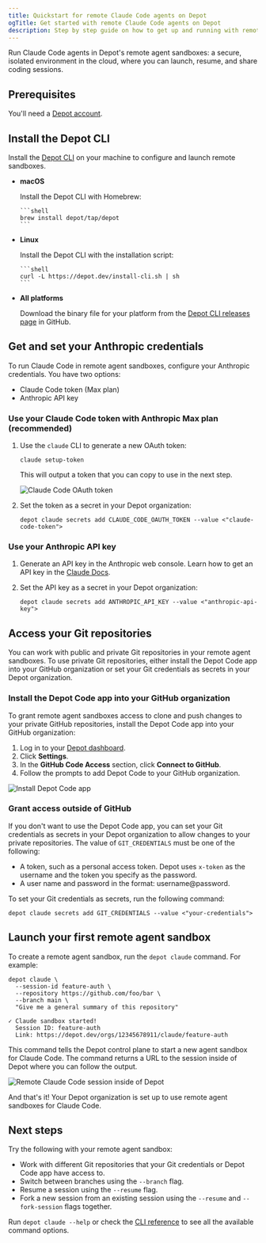 ```yaml
---
title: Quickstart for remote Claude Code agents on Depot
ogTitle: Get started with remote Claude Code agents on Depot
description: Step by step guide on how to get up and running with remote Claude Code agents on Depot.
---
```



Run Claude Code agents in Depot's remote agent sandboxes: a secure, isolated environment in the cloud, where you can launch, resume, and share coding sessions.

## Prerequisites

You'll need a [Depot account](https://depot.dev/sign-up).

## Install the Depot CLI

Install the [Depot CLI](/docs/cli/reference) on your machine to configure and launch remote sandboxes.

- **macOS**

  Install the Depot CLI with Homebrew:

      ```shell
      brew install depot/tap/depot
      ```

- **Linux**

  Install the Depot CLI with the installation script:

      ```shell
      curl -L https://depot.dev/install-cli.sh | sh
      ```

- **All platforms**

  Download the binary file for your platform from the [Depot CLI releases page](https://github.com/depot/cli/releases) in GitHub.

## Get and set your Anthropic credentials

To run Claude Code in remote agent sandboxes, configure your Anthropic credentials. You have two options:

- Claude Code token (Max plan)
- Anthropic API key

### Use your Claude Code token with Anthropic Max plan (recommended)

1. Use the `claude` CLI to generate a new OAuth token:

   ```shell
   claude setup-token
   ```

   This will output a token that you can copy to use in the next step.

   ![Claude Code OAuth token](/images/docs/claude-code-setup-token.png)

2. Set the token as a secret in your Depot organization:

   ```shell
   depot claude secrets add CLAUDE_CODE_OAUTH_TOKEN --value <"claude-code-token">
   ```

### Use your Anthropic API key

1. Generate an API key in the Anthropic web console. Learn how to get an API key in the [Claude Docs](https://docs.claude.com/en/api/overview).

2. Set the API key as a secret in your Depot organization:

   ```shell
   depot claude secrets add ANTHROPIC_API_KEY --value <"anthropic-api-key">
   ```

## Access your Git repositories

You can work with public and private Git repositories in your remote agent sandboxes. To use private Git repositories, either install the Depot Code app into your GitHub organization or set your Git credentials as secrets in your Depot organization.

### Install the Depot Code app into your GitHub organization

To grant remote agent sandboxes access to clone and push changes to your private GitHub repositories, install the Depot Code app into your GitHub organization:

1. Log in to your [Depot dashboard](/orgs).
2. Click **Settings**.
3. In the **GitHub Code Access** section, click **Connect to GitHub**.
4. Follow the prompts to add Depot Code to your GitHub organization.

![Install Depot Code app](/images/docs/depot-code-github-app.webp)

### Grant access outside of GitHub

If you don't want to use the Depot Code app, you can set your Git credentials as secrets in your Depot organization to allow changes to your private repositories. The value of `GIT_CREDENTIALS` must be one of the following:

- A token, such as a personal access token. Depot uses `x-token` as the username and the token you specify as the password.
- A user name and password in the format: username@password.

To set your Git credentials as secrets, run the following command:

```shell
depot claude secrets add GIT_CREDENTIALS --value <"your-credentials">
```

## Launch your first remote agent sandbox

To create a remote agent sandbox, run the `depot claude` command. For example:

```shell
depot claude \
  --session-id feature-auth \
  --repository https://github.com/foo/bar \
  --branch main \
  "Give me a general summary of this repository"

✓ Claude sandbox started!
  Session ID: feature-auth
  Link: https://depot.dev/orgs/12345678911/claude/feature-auth
```

This command tells the Depot control plane to start a new agent sandbox for Claude Code. The command returns a URL to the session inside of Depot where you can follow the output.

![Remote Claude Code session inside of Depot](/images/docs/remote-claude-code-session-ui.webp)

And that's it! Your Depot organization is set up to use remote agent sandboxes for Claude Code.

## Next steps

Try the following with your remote agent sandbox:

- Work with different Git repositories that your Git credentials or Depot Code app have access to.
- Switch between branches using the `--branch` flag.
- Resume a session using the `--resume` flag.
- Fork a new session from an existing session using the `--resume` and `--fork-session` flags together.

Run `depot claude --help` or check the [CLI reference](/docs/cli/reference#depot-claude) to see all the available command options.
